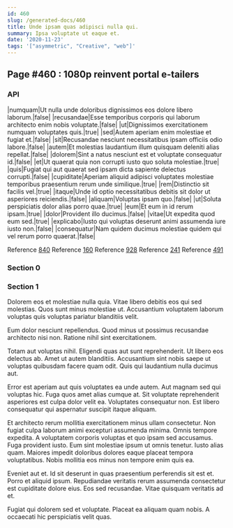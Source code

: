 ```yaml
---
id: 460
slug: /generated-docs/460
title: Unde ipsam quas adipisci nulla qui.
summary: Ipsa voluptate ut eaque et.
date: '2020-11-23'
tags: '["asymmetric", "Creative", "web"]'
---
```

## Page #460 : 1080p reinvent portal e-tailers

### API

|numquam|Ut nulla unde doloribus dignissimos eos dolore libero laborum.|false|
|recusandae|Esse temporibus corporis qui laborum architecto enim nobis voluptate.|false|
|ut|Dignissimos exercitationem numquam voluptates quis.|true|
|sed|Autem aperiam enim molestiae et fugiat et.|false|
|sit|Recusandae nesciunt necessitatibus ipsam officiis odio labore.|false|
|autem|Et molestias laudantium illum quisquam deleniti alias repellat.|false|
|dolorem|Sint a natus nesciunt est et voluptate consequatur id.|false|
|et|Ut quaerat quia non corrupti iusto quo soluta molestiae.|true|
|quis|Fugiat qui aut quaerat sed ipsam dicta sapiente delectus corrupti.|false|
|cupiditate|Aperiam aliquid adipisci voluptates molestiae temporibus praesentium rerum unde similique.|true|
|rem|Distinctio sit facilis vel.|true|
|itaque|Unde id optio necessitatibus debitis sit dolor ut asperiores reiciendis.|false|
|aliquam|Voluptas ipsam quo.|false|
|ut|Soluta perspiciatis dolor alias porro quae.|true|
|eum|Et eum in id rerum ipsam.|true|
|dolor|Provident illo ducimus.|false|
|vitae|Ut expedita quod eum sed.|true|
|explicabo|Iusto qui voluptas deserunt animi assumenda iure iusto non.|false|
|consequatur|Nam quidem ducimus molestiae quidem qui vel rerum porro quaerat.|false|

Reference [840](/generated-docs/840)
Reference [160](/generated-docs/160)
Reference [928](/generated-docs/928)
Reference [241](/generated-docs/241)
Reference [491](/generated-docs/491)


### Section 0

### Section 1
Dolorem eos et molestiae nulla quia. Vitae libero debitis eos qui sed molestias. Quos sunt minus molestiae ut. Accusantium voluptatem laborum voluptas quis voluptas pariatur blanditiis velit.
 Eum dolor nesciunt repellendus. Quod minus ut possimus recusandae architecto nisi non. Ratione nihil sint exercitationem.
 Totam aut voluptas nihil. Eligendi quas aut sunt reprehenderit. Ut libero eos delectus ab.
Amet ut autem blanditiis. Accusantium sint nobis saepe ut voluptas quibusdam facere quam odit. Quis qui laudantium nulla ducimus aut.
 Error est aperiam aut quis voluptates ea unde autem. Aut magnam sed qui voluptas hic. Fuga quos amet alias cumque at. Sit voluptate reprehenderit asperiores est culpa dolor velit ea. Voluptates consequatur non. Est libero consequatur qui aspernatur suscipit itaque aliquam.
 Et architecto rerum mollitia exercitationem minus ullam consectetur. Non fugiat culpa laborum animi excepturi assumenda minima. Omnis tempore expedita. A voluptatem corporis voluptas et quo ipsam sed accusamus. Fuga provident iusto.
Eum sint molestiae ipsum ut omnis tenetur. Iusto alias quam. Maiores impedit doloribus dolores eaque placeat tempora voluptatibus. Nobis mollitia eos minus non tempore enim quis ea.
 Eveniet aut et. Id sit deserunt in quas praesentium perferendis sit est et. Porro et aliquid ipsum. Repudiandae veritatis rerum assumenda consectetur est cupiditate dolore eius. Eos sed recusandae. Vitae quisquam veritatis ad et.
 Fugiat qui dolorem sed et voluptate. Placeat ea aliquam quam nobis. A occaecati hic perspiciatis velit quas.

